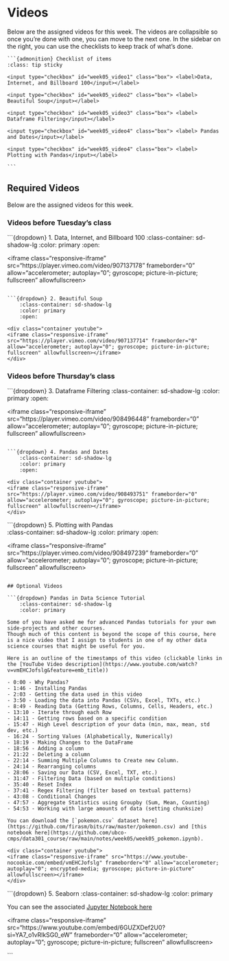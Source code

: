 # Videos

Below are the assigned videos for this week. 
The videos are collapsible so once you're done with one, you can move to the next one.
In the sidebar on the right, you can use the checklists to keep track of what's done.

````margin
```{admonition} Checklist of items
:class: tip sticky

<input type="checkbox" id="week05_video1" class="box"> <label>Data, Internet, and Billboard 100</input></label>

<input type="checkbox" id="week05_video2" class="box"> <label> Beautiful Soup</input></label>

<input type="checkbox" id="week05_video3" class="box"> <label> Dataframe Filtering</input></label>

<input type="checkbox" id="week05_video4" class="box"> <label> Pandas and Dates</input></label> 

<input type="checkbox" id="week05_video4" class="box"> <label> Plotting with Pandas</input></label> 

```
````

## Required Videos

Below are the assigned videos for this week.

### Videos before Tuesday's class

```{dropdown} 1. Data, Internet, and Billboard 100
    :class-container: sd-shadow-lg
    :color: primary
    :open:

<div class="container youtube">
<iframe class="responsive-iframe" src="https://player.vimeo.com/video/907137178" frameborder="0" allow="accelerometer; autoplay="0"; gyroscope; picture-in-picture; fullscreen" allowfullscreen></iframe>
</div>
```

```{dropdown} 2. Beautiful Soup
    :class-container: sd-shadow-lg
    :color: primary
    :open:

<div class="container youtube">
<iframe class="responsive-iframe" src="https://player.vimeo.com/video/907137714" frameborder="0" allow="accelerometer; autoplay="0"; gyroscope; picture-in-picture; fullscreen" allowfullscreen></iframe>
</div>
```
### Videos before Thursday's class

```{dropdown} 3. Dataframe Filtering
    :class-container: sd-shadow-lg
    :color: primary
    :open:

<div class="container youtube">
<iframe class="responsive-iframe" src="https://player.vimeo.com/video/908496448" frameborder="0" allow="accelerometer; autoplay="0"; gyroscope; picture-in-picture; fullscreen" allowfullscreen></iframe>
</div>
```

```{dropdown} 4. Pandas and Dates
    :class-container: sd-shadow-lg
    :color: primary
    :open:

<div class="container youtube">
<iframe class="responsive-iframe" src="https://player.vimeo.com/video/908493751" frameborder="0" allow="accelerometer; autoplay="0"; gyroscope; picture-in-picture; fullscreen" allowfullscreen></iframe>
</div>
```

```{dropdown} 5. Plotting with Pandas   
    :class-container: sd-shadow-lg
    :color: primary
    :open:

<div class="container youtube">
<iframe class="responsive-iframe" src="https://player.vimeo.com/video/908497239" frameborder="0" allow="accelerometer; autoplay="0"; gyroscope; picture-in-picture; fullscreen" allowfullscreen></iframe>
</div>
```

## Optional Videos

```{dropdown} Pandas in Data Science Tutorial
    :class-container: sd-shadow-lg
    :color: primary

Some of you have asked me for advanced Pandas tutorials for your own side-projects and other courses.
Though much of this content is beyond the scope of this course, here is a nice video that I assign to students in one of my other data science courses that might be useful for you.

Here is an outline of the timestamps of this video (clickable links in the [YouTube Video description](https://www.youtube.com/watch?v=vmEHCJofslg&feature=emb_title))

- 0:00 - Why Pandas?
- 1:46 - Installing Pandas
- 2:03 - Getting the data used in this video
- 3:50 - Loading the data into Pandas (CSVs, Excel, TXTs, etc.)
- 8:49 - Reading Data (Getting Rows, Columns, Cells, Headers, etc.)
- 13:10 - Iterate through each Row
- 14:11 - Getting rows based on a specific condition
- 15:47 - High Level description of your data (min, max, mean, std dev, etc.)
- 16:24 - Sorting Values (Alphabetically, Numerically)
- 18:19 - Making Changes to the DataFrame
- 18:56 - Adding a column
- 21:22 - Deleting a column
- 22:14 - Summing Multiple Columns to Create new Column.
- 24:14 - Rearranging columns
- 28:06 - Saving our Data (CSV, Excel, TXT, etc.)
- 31:47 - Filtering Data (based on multiple conditions)
- 35:40 - Reset Index
- 37:41 - Regex Filtering (filter based on textual patterns)
- 43:08 - Conditional Changes
- 47:57 - Aggregate Statistics using Groupby (Sum, Mean, Counting)
- 54:53 - Working with large amounts of data (setting chunksize)

You can download the [`pokemon.csv` dataset here](https://github.com/firasm/bits/raw/master/pokemon.csv) and [this notebook here](https://github.com/ubco-cmps/data301_course/raw/main/notes/week05/week05_pokemon.ipynb).

<div class="container youtube">
<iframe class="responsive-iframe" src="https://www.youtube-nocookie.com/embed/vmEHCJofslg" frameborder="0" allow="accelerometer; autoplay="0"; encrypted-media; gyroscope; picture-in-picture" allowfullscreen></iframe>
</div>
```


```{dropdown} 5. Seaborn
    :class-container: sd-shadow-lg
    :color: primary

You can see the associated [Jupyter Notebook here](https://firas.moosvi.com/courses/data301/2022_WT2/notes/week06/Class6B/Class6B.html)

<div class="container youtube">
<iframe class="responsive-iframe" src="https://www.youtube.com/embed/6GUZXDef2U0?si=YA7_o1vRlkSG0_eW" frameborder="0" allow="accelerometer; autoplay="0"; gyroscope; picture-in-picture; fullscreen" allowfullscreen></iframe>
</div>
```